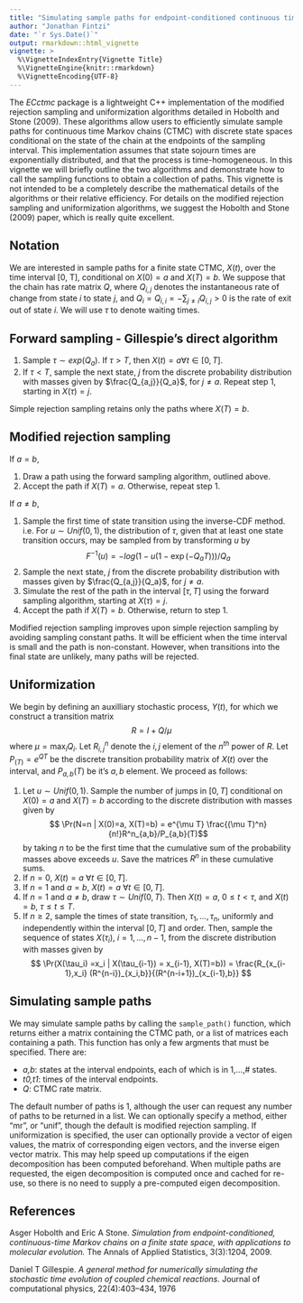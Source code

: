 ```yaml
---
title: "Simulating sample paths for endpoint-conditioned continuous time Markov chains via the ECctmc package"
author: "Jonathan Fintzi"
date: "`r Sys.Date()`"
output: rmarkdown::html_vignette
vignette: >
  %\VignetteIndexEntry{Vignette Title}
  %\VignetteEngine{knitr::rmarkdown}
  %\VignetteEncoding{UTF-8}
---
```


The _ECctmc_ package is a lightweight C++ implementation of the modified rejection sampling and uniformization algorithms detailed in Hobolth and Stone (2009). These algorithms allow users to efficiently simulate sample paths for continuous time Markov chains (CTMC) with discrete state spaces conditional on the state of the chain at the endpoints of the sampling interval. This implementation assumes that state sojourn times are exponentially distributed, and that the process is time-homogeneous. In this vignette we will briefly outline the two algorithms and demonstrate how to call the sampling functions to obtain a collection of paths. This vignette is not intended to be a completely describe the mathematical details of the algorithms or their relative efficiency. For details on the modified rejection sampling and uniformization algorithms, we suggest the Hobolth and Stone (2009) paper, which is really quite excellent. 

## Notation
We are interested in sample paths for a finite state CTMC, $X(t)$, over the time interval [0, T], conditional on $X(0) = a$ and $X(T) = b$. We suppose that the chain has rate matrix $Q$, where $Q_{i,j}$ denotes the instantaneous rate of change from state $i$ to state $j$, and $Q_i = Q_{i,i} = -\sum_{j\neq i} Q_{i,j} > 0$ is the rate of exit out of state $i$. We will use $\tau$ to denote waiting times.

## Forward sampling - Gillespie's direct algorithm
1. Sample $\tau\sim exp(Q_a)$. If $\tau>T$, then $X(t) = a \forall t\in[0, T]$.
2. If $\tau < T$, sample the next state, $j$ from the discrete probability distribution with masses given by $\frac{Q_{a,j}}{Q_a}$, for $j\neq a$. Repeat step 1, starting in $X(\tau)=j$. 

Simple rejection sampling retains only the paths where $X(T)=b$. 

## Modified rejection sampling

If $a=b$, 

1. Draw a path using the forward sampling algorithm, outlined above. 
2. Accept the path if $X(T)=a$. Otherwise, repeat step 1. 

If $a\neq b$, 

1. Sample the first time of state transition using the inverse-CDF method. i.e. For $u\sim Unif(0,1)$, the distribution of $\tau$, given that at least one state transition occurs, may be sampled from by transforming $u$ by $$ F^{-1}(u) = -log(1 - u(1 - \exp(-Q_a T)))/Q_a $$
2. Sample the next state, $j$ from the discrete probability distribution with masses given by $\frac{Q_{a,j}}{Q_a}$, for $j\neq a$.
3. Simulate the rest of the path in the interval $[\tau, T]$ using the forward sampling algorithm, starting at $X(\tau) = j$.
4. Accept the path if $X(T)=b$. Otherwise, return to step 1.

Modified rejection sampling improves upon simple rejection sampling by avoiding sampling constant paths. It will be efficient when the time interval is small and the path is non-constant. However, when transitions into the final state are unlikely, many paths will be rejected. 

## Uniformization
We begin by defining an auxilliary stochastic process, $Y(t)$, for which we construct a transition matrix $$ R = I + Q/\mu $$ where $\mu = \max_i Q_i$. Let $R^n_{i,j}$ denote the $i,j$ element of the $n^{th}$ power of $R$. Let $P_(T)=e^{QT}$ be the discrete transition probability matrix of $X(t)$ over the interval, and $P_{a,b}(T)$ be it's $a,b$ element. We proceed as follows:

1. Let $u\sim Unif(0,1)$. Sample the number of jumps in $[0,T]$ conditional on $X(0)=a$ and $X(T)=b$ according to the discrete distribution with masses given by $$ \Pr(N=n | X(0)=a, X(T)=b) = e^{\mu T} \frac{(\mu T)^n}{n!}R^n_{a,b}/P_{a,b}(T)$$ by taking $n$ to be the first time that the cumulative sum of the probability masses above exceeds $u$. Save the matrices $R^n$ in these cumulative sums. 
2. If $n=0,\ X(t)=a\ \forall t\in [0,T]$.
3. If $n=1$ and $a=b,\ X(t)=a\ \forall t\in [0,T]$.
4. If $n=1$ and $a\neq b$, draw $\tau\sim Unif(0,T)$. Then $X(t)=a,\ 0\leq t < \tau$, and $X(t)=b,\ \tau \leq t \leq T$.
5. If $n\geq 2$, sample the times of state transition, $\tau_1,\dots,\tau_n$, uniformly and independently within the interval $[0,T]$ and order. Then, sample the sequence of states $X(\tau_i),\ i=1,\dots,n-1,$ from the discrete distribution with masses given by $$ \Pr(X(\tau_i) =x_i | X(\tau_{i-1}) = x_{i-1}, X(T)=b)) = \frac{R_{x_{i-1},x_i} (R^{n-i})_{x_i,b}}{(R^{n-i+1})_{x_{i-1},b}} $$
 
## Simulating sample paths

We may simulate sample paths by calling the `sample_path()` function, which returns either a matrix containing the CTMC path, or a list of matrices each containing a path. This function has only a few argments that must be specified. There are:

- _a,b_: states at the interval endpoints, each of which is in 1,...,\# states. 
- _t0,t1_: times of the interval endpoints.
- _Q_: CTMC rate matrix.

The default number of paths is 1, although the user can request any number of paths to be returned in a list. We can optionally specify a method, either "mr", or "unif", though the default is modified rejection sampling. If uniformization is specified, the user can optionally provide a vector of eigen values, the matrix of corresponding eigen vectors, and the inverse eigen vector matrix. This may help speed up computations if the eigen decomposition has been computed beforehand. When multiple paths are requested, the eigen decomposition is computed once and cached for re-use, so there is no need to supply a pre-computed eigen decomposition. 

## References

Asger Hobolth and Eric A Stone. *Simulation from endpoint-conditioned, continuous-time Markov chains on a finite state space, with applications to molecular evolution.* The Annals of Applied Statistics, 3(3):1204, 2009.

Daniel T Gillespie. *A general method for numerically simulating the stochastic time evolution of coupled chemical reactions.* Journal of computational physics, 22(4):403–434, 1976
